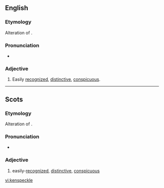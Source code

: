 ==English==

===Etymology===
Alteration of {{term|kenspeck}}.

===Pronunciation===
* {{IPA|/ˈkɛnspɛkəl/}}

===Adjective===
{{en-adj}}

# {{context|Scotland|northern|_|British}} Easily [[recognize]]d, [[distinctive]], [[conspicuous]].

----

==Scots==

===Etymology===
Alteration of {{term|kenspeck}}.

===Pronunciation===
* {{IPA|/ˈkɛnspɛkl/|lang=sco}}

===Adjective===
{{sco-adj}}

# easily-[[recognize]]d, [[distinctive]], [[conspicuous]]

[[vi:kenspeckle]]